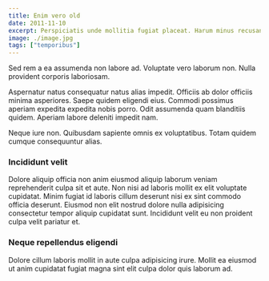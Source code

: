 ```yaml
---
title: Enim vero old
date: 2011-11-10
excerpt: Perspiciatis unde mollitia fugiat placeat. Harum minus recusandae asperiores minus.
image: ./image.jpg
tags: ["temporibus"]
---
```

Sed rem a ea assumenda non labore ad. Voluptate vero laborum non. Nulla provident corporis laboriosam.

Aspernatur natus consequatur natus alias impedit. Officiis ab dolor officiis minima asperiores. Saepe quidem eligendi eius. Commodi possimus aperiam expedita expedita nobis porro. Odit assumenda quam blanditiis quidem. Aperiam labore deleniti impedit nam.

Neque iure non. Quibusdam sapiente omnis ex voluptatibus. Totam quidem cumque consequuntur alias.

### Incididunt velit

Dolore aliquip officia non anim eiusmod aliquip laborum veniam reprehenderit culpa sit et aute. Non nisi ad laboris mollit ex elit voluptate cupidatat. Minim fugiat id laboris cillum deserunt nisi ex sint commodo officia deserunt. Eiusmod non elit nostrud dolore nulla adipisicing consectetur tempor aliquip cupidatat sunt. Incididunt velit eu non proident culpa velit pariatur et.

### Neque repellendus eligendi

Dolore cillum laboris mollit in aute culpa adipisicing irure. Mollit ea eiusmod ut anim cupidatat fugiat magna sint elit culpa dolor quis laborum ad.

